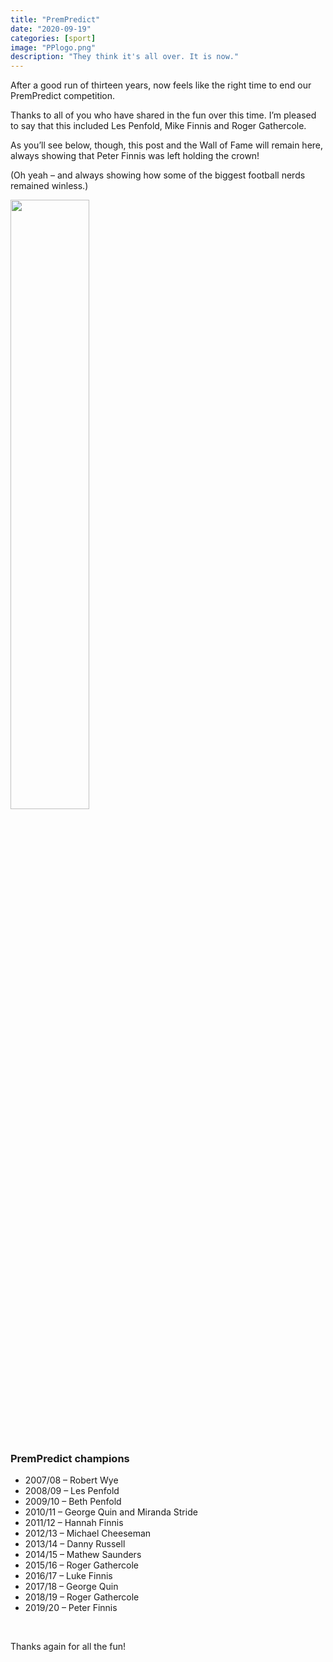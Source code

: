 ```yaml
---
title: "PremPredict"
date: "2020-09-19"
categories: [sport]
image: "PPlogo.png"
description: "They think it's all over. It is now."
---
```


After a good run of thirteen years, now feels like the right time to end our PremPredict competition.

Thanks to all of you who have shared in the fun over this time. I'm pleased to say that this included Les Penfold, Mike Finnis and Roger Gathercole.

As you'll see below, though, this post and the Wall of Fame will remain here, always showing that Peter Finnis was left holding the crown!

(Oh yeah -- and always showing how some of the biggest football nerds remained winless.)

<img src="homer.gif" style="width:50%;"/></img>

</br>

### PremPredict champions

-   2007/08 -- Robert Wye
-   2008/09 -- Les Penfold
-   2009/10 -- Beth Penfold
-   2010/11 -- George Quin and Miranda Stride
-   2011/12 -- Hannah Finnis
-   2012/13 -- Michael Cheeseman
-   2013/14 -- Danny Russell
-   2014/15 -- Mathew Saunders
-   2015/16 -- Roger Gathercole
-   2016/17 -- Luke Finnis
-   2017/18 -- George Quin
-   2018/19 -- Roger Gathercole
-   2019/20 -- Peter Finnis

</br>

Thanks again for all the fun!
